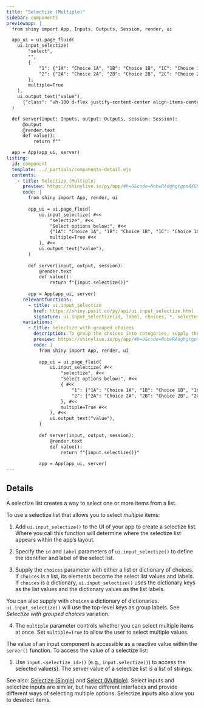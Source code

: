 ```yaml
---
title: "Selectize (Multiple)"
sidebar: components 
previewapp: |
  from shiny import App, Inputs, Outputs, Session, render, ui

  app_ui = ui.page_fluid(
    ui.input_selectize(
        "select",
        "",
        {
            "1": {"1A": "Choice 1A", "1B": "Choice 1B", "1C": "Choice 1C"},
            "2": {"2A": "Choice 2A", "2B": "Choice 2B", "2C": "Choice 2C"}
        },
        multiple=True
    ),
    ui.output_text("value"),
      {"class": "vh-100 d-flex justify-content-center align-items-center px-4"}
  )

  def server(input: Inputs, output: Outputs, session: Session):
      @output
      @render.text
      def value():
          return f""

  app = App(app_ui, server)
listing:
  id: component
  template: ../_partials/components-detail.ejs
  contents:
    - title: Selectize (Multiple)
      preview: https://shinylive.io/py/app/#h=0&code=NobwRAdghgtgpmAXGKAHVA6VBPMAaMAYwHsIAXOcpMAMwCdiYACAZwAsBLCbJjmVYnTJMAgujxM6lACZw6EgK4cAOhFVpUAfSVMAvEyVYoAcziaaAGyXSAFKqYODHDF1QKymlnAtxCZDgBecDZMAMQAPOH2jjHKYF4+foFwcRIRURAxsWAAyt6+wsSo-qQsTABG3sQA7qlhkdFZTCBxAIwicYhMcQDCbMQchHBM7XVtAEKd3WB9A0Mjk-jTrT1Tvf2DwytxAL54jVkwChb+qD66ACp0CsPpBwCUaQ2ZjobE7m4eFAAeZHZgADcoFYUmBHqp7qpVLIaKw5AC5DZXO4JO8yJ8JF4WCwOKR7ogDgABKQQWR0DA-MgHGFMIEgmz4g4xKRkBR0TI0OIgZFkDAJArJBk7OJQ6DoPSidA2DTaDiY+Fye5gHYAXSAA
      code: |
        from shiny import App, render, ui
        
        app_ui = ui.page_fluid(
            ui.input_selectize( #<<
                "selectize", #<<
                "Select options below:", #<<
                {"1A": "Choice 1A", "1B": "Choice 1B", "1C": "Choice 1C"}, #<<
                multiple=True #<<
            ), #<<
            ui.output_text("value"),
        )
        
        def server(input, output, session):
            @render.text
            def value():
                return f"{input.selectize()}"
        
        app = App(app_ui, server)
      relevantfunctions:
        - title: ui.input_selectize
          href: https://shiny.posit.co/py/api/ui.input_selectize.html
          signature: ui.input_selectize(id, label, choices, *, selected=None, multiple=False, width=None)
      variations:
        - title: Selectize with grouped choices
          description: To group the choices into categories, supply the `choices` argument with a dictionary of dictionaries. `ui.input_selectize()` will use the top-level keys as group labels.
          preview: https://shinylive.io/py/app/#h=0&code=NobwRAdghgtgpmAXGKAHVA6VBPMAaMAYwHsIAXOcpMAMwCdiYACAZwAsBLCbJjmVYnTJMAgujxM6lACZw6EgK4cAOhFVpUAfSVMAvEyVYoAcziaaAGyXSAFKqYODHDF1QKymlnAtxCZDgBecDZMAMQAPOH2jjHKYF4+foFwcRIRURAxsWAAyt6+wsSo-qQsTABG3sQA7oipYZHRWUwgDRnNzXEAjHGILd0ivUxxAMJsxByEcExdg-jDYF0AQkOj45PTy-XdI6tgYxNTM7tgAL5pjZkd2QBMQyBxN3N9a4fTT9tgNytICwcbTG+nxuJxe+3WRxBcVObSaWXOsKuzRgCgs-lQPl0ABU6Appuk4QBKC7tRyGYjuNweCgADzIdjAADcoFYUmBiapCapVLIaKw5Iy5DZXO4JBSyFSJF4WCwOKRCXUkUwAAJSCCyOgYWlkOG8pjM1k2BVwmJSMgKOiZGhxEAisgYBIFZJG05xbnQdB6UToGwabQcKUCuSEs4AXSAA
          code: |
            from shiny import App, render, ui
            
            app_ui = ui.page_fluid(
                ui.input_selectize( #<<
                    "selectize", #<<
                    "Select options below:", #<<
                    { #<<
                        "1": {"1A": "Choice 1A", "1B": "Choice 1B", "1C": "Choice 1C"}, #<<
                        "2": {"2A": "Choice 2A", "2B": "Choice 2B", "2C": "Choice 2C"} #<<
                    }, #<<
                    multiple=True #<<
                ), #<<
                ui.output_text("value"),
            )
            
            def server(input, output, session):
                @render.text
                def value():
                    return f"{input.selectize()}"
            
            app = App(app_ui, server)
---
```


:::{#component}
:::

## Details

A selectize list creates a way to select one or more items from a list.

To use a selectize list that allows you to select <em>multiple</em> items: 

  1. Add `ui.input_selectize()` to the UI of your app to create a selectize list. Where you call this function will determine where the selectize list appears within the app's layout. 

  2. Specify the `id` and `label` parameters of `ui.input_selectize()` to define the identifier and label of the select list.

  3. Supply the `choices` parameter with either a list or dictionary of choices. If `choices` is a list, its elements become the select list values and labels. If `choices` is a dictionary, `ui.input_selectize()` uses the dictionary keys as the list values and the dictionary values as the list labels. 
  
  You can also supply with `choices` a dictionary of dictionaries. `ui.input_selectize()` will use the top-level keys as group labels. See <em>Selectize with grouped choices</em> variation.

  4. The `multiple` parameter controls whether you can select multiple items at once. Set `multiple=True` to allow the user to select multiple values.

The value of an input component is accessible as a reactive value within the `server()` function. To access the value of a selectize list:

  1. Use `input.<selectize_id>()` (e.g., `input.selectize()`) to access the selected value(s). The server value of a selectize list is a list of strings.

See also: [Selectize (Single)](selectize-single.qmd) and [Select (Multiple)](select-multiple.qmd). Select inputs and selectize inputs are similar, but have different interfaces and provide different ways of selecting multiple options. Selectize inputs also allow you to deselect items.
